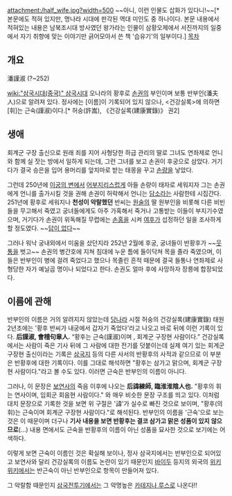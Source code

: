 attachment:/half_wife.jpg?width=500
~~아니, 이런 인물도 삽화가 있다니!~~[* 본문에도 적혀 있지만, 명나라 시대에 판각된 역대 미인도 중 하나이다. 본문 내용에서 적혀있는 내용은 남북조시대 방사였던 왕가라는 인물이 삼황오제에서 서진까지의 일중에서 자기 취향에 맞는 이야기만 긁어모아서 쓴 책 '습유기'의 일부이다.]
[[목차]]
== 개요 ==
潘謹淑
(?~252)

[[wiki:"삼국시대(중국)" 삼국시대]] 오나라의 황후로 [[손권]]의 부인이며 보통 반부인(潘夫人)으로 알려져 있다. 정사에는 [이름]이 기록되어 있지 않으나, <건강실록>에 의하면 [휘]는 근숙(謹淑)이다.[* 허숭(許嵩), 《건강실록(建康實錄)》 권2]

== 생애 ==
회계군 구장 출신으로 원래 죄를 지어 사형당한 하급 관리의 딸로 그녀도 연좌제로 언니와 함께 실 잣는 방에서 일하게 되는데, 그런 그녀를 보고 손권이 후궁으로 삼았다. 거기다가 결국 승은을 입어 용머리를 앞치마로 받는 태몽을 꾸고 [[손량]]을 낳았다.

그런데 250년에 [[이궁의 변]]에서 [[어부지리]]스럽게 아들 손량이 태자로 세워지자 그는 손권에게 언니를 출가시킬 것을 권해 손권이 허락해서 언니는 [[담소]]라는 사람한테 시집간다. 251년에 황후로 세워지나 '''천성이 악랄했던''' 반씨는 [[원술]]의 딸 원부인을 비롯해 다른 비빈들을 무고해서 죽였고 궁녀들에게도 아주 가혹해서 죽거나 고통받는 이들이 부지기수였으며, 거기다가 손권이 위독해질 무렵에는 [[손홍]]을 시켜 [[여후]]가 섭정하던 일을 조사하게 할 정도였다. ~~[[답이 없다]]~~

그러나 워낙 궁내외에서 미움을 샀던지라 252년 2월에 후궁, 궁녀들이 반황후가 ~~[[웃통]]을 벗고~~ 손권의 병간호에 지쳐 침대에 누운 틈에 들이닥쳐 목을 졸라 죽였으며, 이들은 반부인이 병에 걸려 죽었다고 했으나 목졸린 흔적 때문에 결국 들통나 연좌제로 사형당한 자가 예닐곱 명이나 되었다고 한다. 손권도 얼마 후에 사망하자 장릉에 합장되었다.

== 이름에 관해 ==
반부인의 이름은 거의 알려지지 않았는데 [[당나라]] 시절 허숭의 건강실록(建康實錄) 태원 2년조에는 '황후 반씨가 내궁에서 갑자기 죽었다'라고 나오고 바로 뒤에 이런 기록이 있다.
'''后謹淑, 會稽句章人.'''
“황후는 근숙(謹淑)이며 , 회계군 구장현 사람이다.”
건강실록에서는 사람이 죽은 기사 뒤에 그 사람에 대한 전기를 덧붙이는데 실제 여기 있는 회계군 구장현 출신이라는 기록은 [[삼국지]] 등의 다른 사서의 반황후의 사적과 같으므로 이 부분은 반황후에 대한 기록이다. 이를 그대로 해석하면 "황후는 삼가고 맑으며, 회계군 구장현 사람이다."라고 볼 수도 있다. 이러면 근숙은 반부인의 이름이 아니다.

그러나, 이 문장은 [[보연사]]의 죽음 이후에 나오는
'''后諱練師, 臨淮淮陰人也.'''
"황후의 휘는 연사이며, 임회군 회음현 사람이다."
와 매우 비슷한 문장 구조를 띄고 있다. 이처럼 대치 문장으로 기록한 것을 보면 위 구절은 '諱'가 실수로 빠진 것으로 보이며, "황후(의 휘)는 근숙이며 회계군 구장현 사람이다."로 해석된다. 반부인의 이름을 '근숙'으로 보는 것은 이 때문이며 더구나 '''기사 내용을 보면 반황후는 결코 삼가고 맑은 성품이 있지 않으므로'''(...) 내용 면에서도 근숙을 반황후의 이름이 아닌 성품을 묘사한 것으로 보기에는 어색하다.  

이렇게 보면 근숙이 이름인 것은 확실해 보이나, 정사 삼국지에서는 반부인으로 되어있고 보연사와 달리 건강실록의 이름도 논란이 있기 때문인지 [[바이두]] 등지의 외국의 [[위키위키]]에서는 반근숙이 아닌 반부인으로 항목이 만들어져 있다.

그 악랄함 때문인지 [[삼국전투기]]에서는 그 악명높은 [[카테지나 루스]]로 나온다!!
